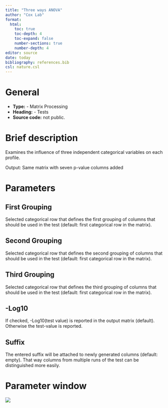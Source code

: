 ```yaml
---
title: "Three ways ANOVA"
author: "Cox Lab"
format: 
  html:
    toc: true
    toc-depth: 4
    toc-expand: false
    number-sections: true
    number-depth: 4
editor: source
date: today
bibliography: references.bib
csl: nature.csl
---
```


# General

-   **Type:** - Matrix Processing
-   **Heading:** - Tests
-   **Source code:** not public.

# Brief description

Examines the influence of three independent categorical variables on each profile.

Output: Same matrix with seven p-value columns added

```{=html}
<!-- This comment and the line above it must be preserved when editing this file!
The recommended sections are these, but they may be changed on a case by case basis.
===== Detailed description =====
===== Parameters =====
===== Theoretical background =====
===== Examples =====
Make changes only below this line! -->
```
# Parameters

## First Grouping

Selected categorical row that defines the first grouping of columns that should be used in the test (default: first categorical row in the matrix).

## Second Grouping

Selected categorical row that defines the second grouping of columns that should be used in the test (default: first categorical row in the matrix).

## Third Grouping

Selected categorical row that defines the third grouping of columns that should be used in the test (default: first categorical row in the matrix).

## -Log10

If checked, -Log10(test value) is reported in the output matrix (default). Otherwise the test-value is reported.

## Suffix

The entered suffix will be attached to newly generated columns (default: empty). That way columns from multiple runs of the test can be distinguished more easily.

# Parameter window

![](images/tests-three-way_anova-edited-01.png)
